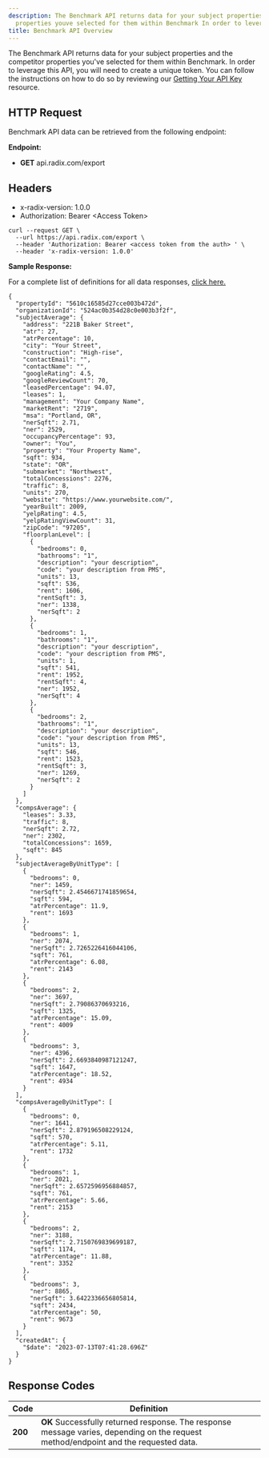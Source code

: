 ```yaml
---
description: The Benchmark API returns data for your subject properties and the competitor
  properties youve selected for them within Benchmark In order to leverage this A...
title: Benchmark API Overview
---
```


The Benchmark API returns data for your subject properties and the competitor properties you've selected for them within Benchmark. In order to leverage this API, you will need to create a unique token. You can follow the instructions on how to do so by reviewing our [Getting Your API Key](kb://article/zendesk:radix:17014663521037) resource. 


HTTP Request
------------


Benchmark API data can be retrieved from the following endpoint:



**Endpoint:**


* **GET** api.radix.com/export



Headers
-------


+ x-radix-version: 1.0.0
+ Authorization: Bearer &lt;Access Token&gt;



```
curl --request GET \
  --url https://api.radix.com/export \
  --header 'Authorization: Bearer <access token from the auth> ' \
  --header 'x-radix-version: 1.0.0'
```

**Sample Response:**


For a complete list of definitions for all data responses, [click here.](kb://article/zendesk:radix:17703147105421)



```
{
  "propertyId": "5610c16585d27cce003b472d",
  "organizationId": "524ac0b354d28c0e003b3f2f",
  "subjectAverage": {
    "address": "221B Baker Street",
    "atr": 27,
    "atrPercentage": 10,
    "city": "Your Street",
    "construction": "High-rise",
    "contactEmail": "",
    "contactName": "",
    "googleRating": 4.5,
    "googleReviewCount": 70,
    "leasedPercentage": 94.07,
    "leases": 1,
    "management": "Your Company Name",
    "marketRent": "2719",
    "msa": "Portland, OR",
    "nerSqft": 2.71,
    "ner": 2529,
    "occupancyPercentage": 93,
    "owner": "You",
    "property": "Your Property Name",
    "sqft": 934,
    "state": "OR",
    "submarket": "Northwest",
    "totalConcessions": 2276,
    "traffic": 8,
    "units": 270,
    "website": "https://www.yourwebsite.com/",
    "yearBuilt": 2009,
    "yelpRating": 4.5,
    "yelpRatingViewCount": 31,
    "zipCode": "97205",
    "floorplanLevel": [
      {
        "bedrooms": 0,
        "bathrooms": "1",
        "description": "your description",
        "code": "your description from PMS",
        "units": 13,
        "sqft": 536,
        "rent": 1606,
        "rentSqft": 3,
        "ner": 1338,
        "nerSqft": 2
      },
      {
        "bedrooms": 1,
        "bathrooms": "1",
        "description": "your description",
        "code": "your description from PMS",
        "units": 1,
        "sqft": 541,
        "rent": 1952,
        "rentSqft": 4,
        "ner": 1952,
        "nerSqft": 4
      },
      {
        "bedrooms": 2,
        "bathrooms": "1",
        "description": "your description",
        "code": "your description from PMS",
        "units": 13,
        "sqft": 546,
        "rent": 1523,
        "rentSqft": 3,
        "ner": 1269,
        "nerSqft": 2
      }
    ]
  },
  "compsAverage": {
    "leases": 3.33,
    "traffic": 8,
    "nerSqft": 2.72,
    "ner": 2302,
    "totalConcessions": 1659,
    "sqft": 845
  },
  "subjectAverageByUnitType": [
    {
      "bedrooms": 0,
      "ner": 1459,
      "nerSqft": 2.4546671741859654,
      "sqft": 594,
      "atrPercentage": 11.9,
      "rent": 1693
    },
    {
      "bedrooms": 1,
      "ner": 2074,
      "nerSqft": 2.7265226416044106,
      "sqft": 761,
      "atrPercentage": 6.08,
      "rent": 2143
    },
    {
      "bedrooms": 2,
      "ner": 3697,
      "nerSqft": 2.79086370693216,
      "sqft": 1325,
      "atrPercentage": 15.09,
      "rent": 4009
    },
    {
      "bedrooms": 3,
      "ner": 4396,
      "nerSqft": 2.6693840987121247,
      "sqft": 1647,
      "atrPercentage": 18.52,
      "rent": 4934
    }
  ],
  "compsAverageByUnitType": [
    {
      "bedrooms": 0,
      "ner": 1641,
      "nerSqft": 2.879196508229124,
      "sqft": 570,
      "atrPercentage": 5.11,
      "rent": 1732
    },
    {
      "bedrooms": 1,
      "ner": 2021,
      "nerSqft": 2.6572596956884857,
      "sqft": 761,
      "atrPercentage": 5.66,
      "rent": 2153
    },
    {
      "bedrooms": 2,
      "ner": 3188,
      "nerSqft": 2.7150769839699187,
      "sqft": 1174,
      "atrPercentage": 11.88,
      "rent": 3352
    },
    {
      "bedrooms": 3,
      "ner": 8865,
      "nerSqft": 3.6422336656805814,
      "sqft": 2434,
      "atrPercentage": 50,
      "rent": 9673
    }
  ],
  "createdAt": {
    "$date": "2023-07-13T07:41:28.696Z"
  }
}
```

Response Codes
--------------

| Code | Definition |
| --- | --- |
| **200** | **OK** Successfully returned response. The response message varies, depending on the request method/endpoint and the requested data. |